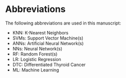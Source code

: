 # Abbreviations

The following abbreviations are used in this manuscript:

- KNN: K-Nearest Neighbors
- SVMs: Support Vector Machine(s)
- ANNs: Artificial Neural Network(s)
- NNs: Neural Network(s)
- RF: Random Forest(s)
- LR: Logistic Regression
- DTC: Differentiated Thyroid Cancer
- ML: Machine Learning